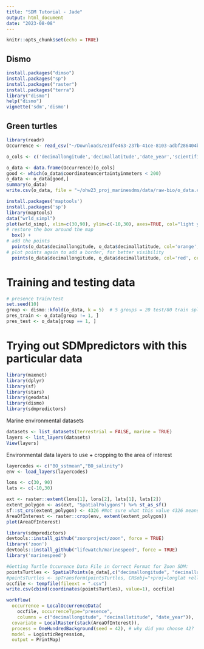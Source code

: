 ```yaml
---
title: "SDM Tutorial - Jade"
output: html_document
date: "2023-08-08"
---
```


```r
knitr::opts_chunk$set(echo = TRUE)
```

## Dismo

```r
install.packages("dimso")
install.packages("sp")
install.packages("raster")
install.packages("terra")
library("dismo")
help("dismo")
vignette('sdm','dismo')
```



## Green turtles

```r
library(readr)
Occurrence <- read_csv("~/Downloads/e1dfe463-237b-41ce-8103-adbf286404b1/Occurrence.csv")

o_cols <- c('decimallongitude','decimallatitude','date_year','scientificname','coordinateuncertaintyinmeters','bathymetry','sst','sss')

o_data <- data.frame(Occurrence)[o_cols]
good <- which(o_data$coordinateuncertaintyinmeters < 200)
o_data <- o_data[good,]
summary(o_data)
write.csv(o_data, file = "~/ohw23_proj_marinesdms/data/raw-bio/o_data.csv")

```

```r
install.packages('maptools')
install.packages('sp')
library(maptools)
data("wrld_simpl")
plot(wrld_simpl, xlim=c(30,90), ylim=c(-10,30), axes=TRUE, col="light yellow") +
# restore the box around the map
  box() +
# add the points
  points(o_data$decimallongitude, o_data$decimallatitude, col='orange', pch=20, cex=0.75) +
# plot points again to add a border, for better visibility
  points(o_data$decimallongitude, o_data$decimallatitude, col='red', cex=0.75)
```


# Training and testing data

```r
# presence train/test
set.seed(10)
group <- dismo::kfold(o_data, k = 5)  # 5 groups = 20 test/80 train split
pres_train <- o_data[group != 1, ]
pres_test <- o_data[group == 1, ]
```


# Trying out SDMpredictors with this particular data

```r
library(maxnet)
library(dplyr)
library(sf)
library(stars)
library(geodata)
library(dismo)
library(sdmpredictors)
```
Marine environmental datasets
```r
datasets <- list_datasets(terrestrial = FALSE, marine = TRUE)
layers <- list_layers(datasets)
View(layers)
```

Environmental data layers to use + cropping to the area of interest
```r
layercodes <- c("BO_sstmean","BO_salinity")
env <- load_layers(layercodes)

lons <- c(30, 90) 
lats <- c(-10,30)

ext <- raster::extent(lons[1], lons[2], lats[1], lats[2])
extent_polygon <- as(ext, "SpatialPolygons") %>% st_as_sf()
sf::st_crs(extent_polygon) <- 4326 #Not sure what this value 4326 means
AreaOfInterest <- raster::crop(env, extent(extent_polygon))
plot(AreaOfInterest)
```

```r
library(sdmpredictors)
devtools::install_github("zoonproject/zoon", force = TRUE)
library('zoon')
devtools::install_github("lifewatch/marinespeed", force = TRUE)
library('marinespeed')
```

```r
#Getting Turtle Occurence Data File in Correct Format for Zoon SDM:
pointsTurtles <- SpatialPoints(o_data[,c("decimallongitude", "decimallatitude")])
#pointsTurtles <- spTransform(pointsTurtles, CRSobj="+proj=longlat +ellps=GRS80") -> What was this?
occfile <- tempfile(fileext = ".csv")
write.csv(cbind(coordinates(pointsTurtles), value=1), occfile)

workflow(
  occurrence = LocalOccurrenceData(
    occfile, occurrenceType="presence",
    columns = c("decimallongitude", "decimallatitude", "date_year")), 
  covariate = LocalRaster(stack(AreaOfInterest)),
  process = OneHundredBackground(seed = 42), # why did you choose 42?
  model = LogisticRegression,
  output = PrintMap)
```

```r

```

```r

```

```r

```

```r

```

```r

```

```r

```

```r

```





